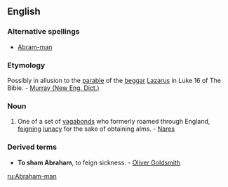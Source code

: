 ==English==

===Alternative spellings===
*[[Abram-man]]

===Etymology===
Possibly in allusion to the [[parable]] of the [[beggar]] [[Lazarus]] in Luke 16 of The Bible. - [[Murray (New Eng. Dict.)]]

===Noun===
{{en-noun|sg=[[Abraham]]-[[man]]|Abraham men}}

# One of a set of [[vagabond]]s who formerly roamed through England, [[feign]]ing [[lunacy]] for the sake of obtaining alms. - [[Nares]]

===Derived terms===
*'''To sham Abraham''', to feign sickness. - [[w:Oliver Goldsmith|Oliver Goldsmith]]

[[ru:Abraham-man]]